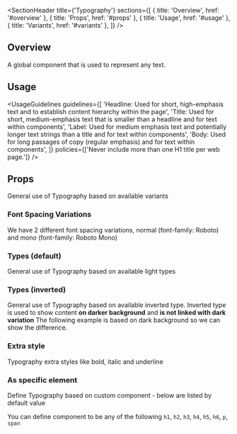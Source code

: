
<Meta of={TypographyStories} />

<SectionHeader
  title={'Typography'}
  sections={[
    { title: 'Overview', href: '#overview' },
    { title: 'Props', href: '#props' },
    { title: 'Usage', href: '#usage' },
    { title: 'Variants', href: '#variants' },
  ]}
/>

## Overview

A global component that is used to represent any text.

## Usage

<UsageGuidelines
  guidelines={[
    'Headline: Used for short, high-emphasis text and to establish content hierarchy within the page',
    'Title: Used for short, medium-emphasis text that is smaller than a headline and for text within components',
    'Label: Used for medium emphasis text and potentially longer text strings than a title and for text within components',
    'Body: Used for long passages of copy (regular emphasis) and for text within components',
  ]}
  policies={['Never include more than one H1 title per web page.']}
/>

## Props

<ArgTypes of={Typography} />

<SubsectionHeader title="Variants" />

General use of Typography based on available variants

<Canvas of={TypographyStories.Variants} />

### Font Spacing Variations

We have 2 different font spacing variations, normal (font-family: Roboto) and mono (font-family: Roboto Mono)

<Canvas of={TypographyStories.FontSpacingVariations} />

### Types (default)

General use of Typography based on available light types

<Canvas of={TypographyStories.TypesDefault} />

### Types (inverted)

General use of Typography based on available inverted type.
Inverted type is used to show content **on darker background** and **is not linked with dark variation**
The following example is based on dark background so we can show the difference.

<Canvas of={TypographyStories.TypesInverted} />

### Extra style

Typography extra styles like bold, italic and underline

<Canvas of={TypographyStories.ExtraStyle} />

### As specific element

Define Typography based on custom component - below are listed by default value

You can define component to be any of the following `h1`, `h2`, `h3`, `h4`, `h5`, `h6`, `p`, `span`

<Canvas of={TypographyStories.AsSpecificElement} />
